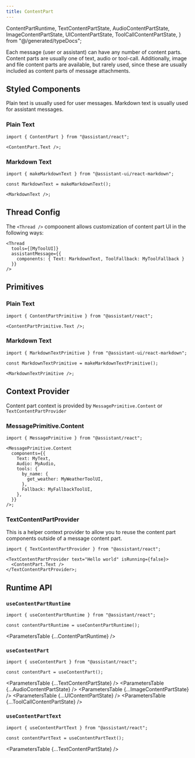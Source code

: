 ```yaml
---
title: ContentPart
---
```


  ContentPartRuntime,
  TextContentPartState,
  AudioContentPartState,
  ImageContentPartState,
  UIContentPartState,
  ToolCallContentPartState,
} from "@/generated/typeDocs";

Each message (user or assistant) can have any number of content parts.
Content parts are usually one of text, audio or tool-call.
Additionally, image and file content parts are available, but rarely used, since these are usually included as content parts of message attachments.

## Styled Components

Plain text is usually used for user messages.
Markdown text is usually used for assistant messages.

### Plain Text

```tsx
import { ContentPart } from "@assistant/react";

<ContentPart.Text />;
```

### Markdown Text

```tsx
import { makeMarkdownText } from "@assistant-ui/react-markdown";

const MarkdownText = makeMarkdownText();

<MarkdownText />;
```

## Thread Config

The `<Thread />` compoonent allows customization of content part UI in the following ways:

```tsx
<Thread
  tools={[MyToolUI]}
  assistantMessage={{
    components: { Text: MarkdownText, ToolFallback: MyToolFallback }
  }}
/>
```

## Primitives

### Plain Text

```tsx
import { ContentPartPrimitive } from "@assistant/react";

<ContentPartPrimitive.Text />;
````

### Markdown Text

```tsx
import { MarkdownTextPrimitive } from "@assistant-ui/react-markdown";

const MarkdownTextPrimitive = makeMarkdownTextPrimitive();

<MarkdownTextPrimitive />;
```

## Context Provider

Content part context is provided by `MessagePrimitive.Content` or `TextContentPartProvider`

### MessagePrimitive.Content

```tsx
import { MessagePrimitive } from "@assistant/react";

<MessagePrimitive.Content
  components={{
    Text: MyText,
    Audio: MyAudio,
    tools: {
      by_name: {
        get_weather: MyWeatherToolUI,
      },
      Fallback: MyFallbackToolUI,
    },
  }}
/>;
```

### TextContentPartProvider

This is a helper context provider to allow you to reuse the content part components outside of a message content part.

```tsx
import { TextContentPartProvider } from "@assistant/react";

<TextContentPartProvider text="Hello world" isRunning={false}>
  <ContentPart.Text />
</TextContentPartProvider>;
```

## Runtime API

### `useContentPartRuntime`

```tsx
import { useContentPartRuntime } from "@assistant/react";

const contentPartRuntime = useContentPartRuntime();
```

<ParametersTable {...ContentPartRuntime} />

### `useContentPart`

```tsx
import { useContentPart } from "@assistant/react";

const contentPart = useContentPart();
```

<ParametersTable {...TextContentPartState} />
<ParametersTable {...AudioContentPartState} />
<ParametersTable {...ImageContentPartState} />
<ParametersTable {...UIContentPartState} />
<ParametersTable {...ToolCallContentPartState} />

### `useContentPartText`

```tsx
import { useContentPartText } from "@assistant/react";

const contentPartText = useContentPartText();
```

<ParametersTable {...TextContentPartState} />
